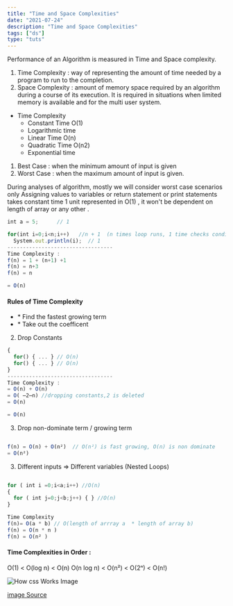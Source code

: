 ```yaml
---
title: "Time and Space Complexities"
date: "2021-07-24"
description: "Time and Space Complexities"
tags: ["ds"]
type: "tuts"
---
```


Performance of an Algorithm is measured in Time and Space complexity.

1. Time Complexity : way of representing the amount of time needed by a program to run to the completion.
2. Space Complexity : amount of memory space required by an algorithm during a course of its execution. It is required in situations when limited memory is available and for the multi user system.

<div class="tree-diagram">
    <ul>  
        <li>Time Complexity
            <ul>
                <li>Constant Time O(1)</li>
                <li>Logarithmic time</li>
                <li>Linear Time O(n)</li>
                <li>Quadratic Time O(n2)</li>
                <li>Exponential time</li>
            </ul>
        </li>
    </ul>

</div>

1. Best Case : when the minimum amount of input is given
2. Worst Case : when the maximum amount of input is given.

<Callouts name="info ">
  During analyses of algorithm, mostly we will consider worst case scenarios
  only
</Callouts>

<Callouts name="warning ">
  Assigning values to variables or return statement or print statements takes
  constant time 1 unit represented in O(1) , it won't be dependent on length of
  array or any other .
</Callouts>

```js file=index.js highlights=13 show=false
int a = 5;      // 1

for(int i=0;i<n;i++)   //n + 1  (n times loop runs, 1 time checks condition and fails)
  System.out.println(i);  // 1
----------------------------------
Time Complexity :
f(n) = 1 + (n+1) +1
f(n) = n+3
f(n) = n

= O(n)

```

#### Rules of Time Complexity

- \* Find the fastest growing term
- \* Take out the coefficent

2. Drop Constants

```js file=index.js highlights=13 show=false
{
  for() { ... } // O(n)
  for() { ... } // O(n)
}
----------------------------------
Time Complexity :
= O(n) + O(n)
= O( ̶2̶n) //dropping constants,2 is deleted
= O(n)

= O(n)

```

3. Drop non-dominate term / growing term

```js file=index.js highlights=13 show=false

f(n) = O(n) + O(n²)  // O(n²) is fast growing, O(n) is non dominate
= O(n²)

```

3. Different inputs => Different variables (Nested Loops)

```js file=index.js highlights=13 show=false

for ( int i =0;i<a;i++) //O(n)
{
  for ( int j=0;j<b;j++) { } //O(n)
}

Time Complexity
f(n)= O(a * b) // O(length of arrray a  * length of array b)
f(n) = O(n * n )
f(n) = O(n² )
```

#### Time Complexities in Order :

O(1) < O(log n) < O(n) O(n log n) < O(n²) < O(2ⁿ) < O(n!)

![How css Works Image](/time_complex.jpeg "css works")

[image Source](https://www.bigocheatsheet.com/)
